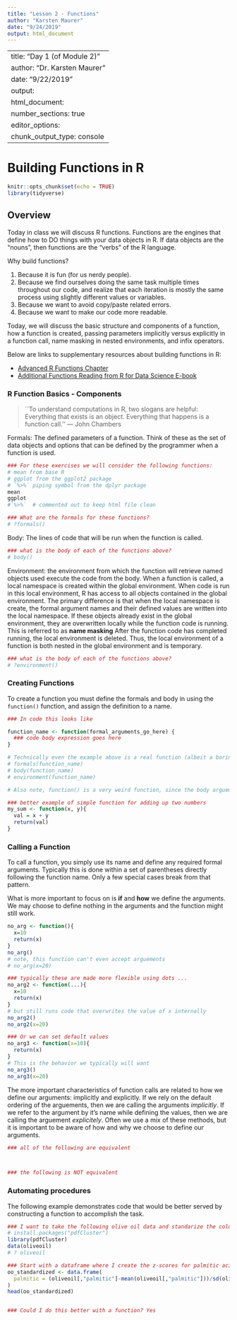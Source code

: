 ```yaml
---
title: "Lesson 2 - Functions"
author: "Karsten Maurer"
date: "9/24/2019"
output: html_document
---
```

---
title: "Day 1 (of Module 2)"
author: "Dr. Karsten Maurer"
date: "9/22/2019"
output: 
  html_document:
    number_sections: true
editor_options: 
  chunk_output_type: console
---

# Building Functions in R
```r
knitr::opts_chunk$set(echo = TRUE)
library(tidyverse)
```

## Overview

Today in class we will discuss R functions. Functions are the engines that define how to DO things with your data objects in R. If data objects are the "nouns", then functions are the "verbs" of the R language. 

Why build functions?

1. Because it is fun (for us nerdy people).
2. Because we find ourselves doing the same task multiple times throughout our code, and realize that each iteration is mostly the same process using slightly different values or variables. 
3. Because we want to avoid copy/paste related errors.
4. Because we want to make our code more readable.


Today, we will discuss the basic structure and components of a function, how a function is created, passing parameters implicitly versus explicitly in a function call, name masking in nested environments, and infix operators.

Below are links to supplementary resources about building functions in R: 

- [Advanced R Functions Chapter](http://adv-r.had.co.nz/Functions.html)
- [Additional Functions Reading from R for Data Science E-book](https://r4ds.had.co.nz/functions.html)

### R Function Basics - Components

>``To understand computations in R, two slogans are helpful: Everything that exists is an object. Everything that happens is a function call.''
  — John Chambers

Formals: The defined parameters of a function. Think of these as the set of data objects and options that can be defined by the programmer when a function is used.

```r
### For these exercises we will consider the following functions:
# mean from base R
# ggplot from the ggplot2 package
# `%>%` piping symbol from the dplyr package 
mean
ggplot
#`%>%`  # commented out to keep html file clean

### What are the formals for these functions?
# ?formals()


```


Body: The lines of code that will be run when the function is called. 

```r
### what is the body of each of the functions above?
# body()


```

Environment: the environment from which the function will retrieve named objects used execute the code from the body. When a function is called, a local namespace is created within the global environment. When code is run in this local environment, R has access to all objects contained in the global environment. The primary difference is that when the local namespace is create, the formal argument names and their defined values are written into the local namespace. If these objects already exist in the global environment, they are overwritten locally while the function code is running. This is referred to as **name masking** After the function code has completed running, the local environment is deleted. Thus, the local environment of a function is both nested in the global environment and is temporary.

```r
### what is the body of each of the functions above?
# ?environment()


```

### Creating Functions

To create a function you must define the formals and body in using the  <tt>`function()`</tt> function, and assign the definition to a name. 

```r
### In code this looks like 

function_name <- function(formal_arguments_go_here) {
  ### code body expression goes here
}

# Technically even the example above is a real function (albeit a boring one)
# formals(function_name)
# body(function_name)
# environment(function_name)

# Also note, function() is a very weird function, since the body arguement goes outside the parentheses!

### better example of simple function for adding up two numbers
my_sum <- function(x, y){
  val = x + y
  return(val)
}

```

### Calling a Function

To call a function, you simply use its name and define any required formal arguments. Typically this is done within a set of parentheses directly following the function name. Only a few special cases break from that pattern. 

What is more important to focus on is **if** and **how** we define the arguments. We may choose to define nothing in the arguments and the function might still work. 

```r
no_arg <- function(){
  x=10
  return(x)
}
no_arg()
# note, this function can't even accept arguements
# no_arg(x=20)

### typically these are made more flexible using dots ...
no_arg2 <- function(...){
  x=10
  return(x)
}
# but still runs code that overwrites the value of x internally
no_arg2()
no_arg2(x=20)

### Or we can set default values
no_arg3 <- function(x=10){
  return(x)
}
# This is the behavior we typically will want
no_arg3()
no_arg3(x=20)
```

The more important characteristics of function calls are related to how we define our arguments: implicitly and explicitly. If we rely on the default ordering of the arguements, then we are calling the arguments *implicitly*. If we refer to the argument by it's name while defining the values, then we are calling the arguement *explicitely*. Often we use a mix of these methods, but it is important to be aware of how and why we choose to define our arguments. 

```r
### all of the following are equivalent



### the following is NOT equivalent


```


### Automating procedures

The following example demonstrates code that would be better served by constructing a function to accomplish the task.

```r

### I want to take the following olive oil data and standarize the columns
# install.packages("pdfCluster")
library(pdfCluster)
data(oliveoil)
# ? oliveoil

### Start with a dataframe where I create the z-scores for palmitic acid, then add the rest 
oo_standardized <- data.frame(
  palmitic = (oliveoil[,"palmitic"]-mean(oliveoil[,"palmitic"]))/sd(oliveoil[,"palmitic"])
)
head(oo_standardized)


### Could I do this better with a function? Yes


```

